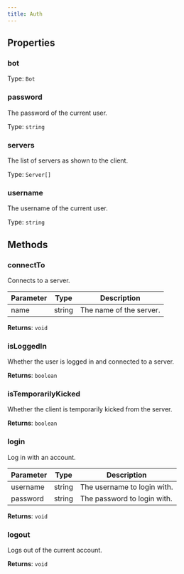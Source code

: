 ```yaml
---
title: Auth
---
```



## Properties
### bot




Type: `Bot`


### password <Badge text="Getter" size="small" />	


The password of the current user.


Type: `string`


### servers <Badge text="Getter" size="small" />	


The list of servers as shown to the client.


Type: `Server[]`


### username <Badge text="Getter" size="small" />	


The username of the current user.


Type: `string`


## Methods

### connectTo

Connects to a server.

| Parameter | Type | Description |
|-----------|------|-------------|
| name | string | The name of the server. |


**Returns**: `void`

### isLoggedIn

Whether the user is logged in and connected to a server.

**Returns**: `boolean`

### isTemporarilyKicked

Whether the client is temporarily kicked from the server.

**Returns**: `boolean`

### login

Log in with an account.

| Parameter | Type | Description |
|-----------|------|-------------|
| username | string | The username to login with. |
| password | string | The password to login with. |


**Returns**: `void`

### logout

Logs out of the current account.

**Returns**: `void`

